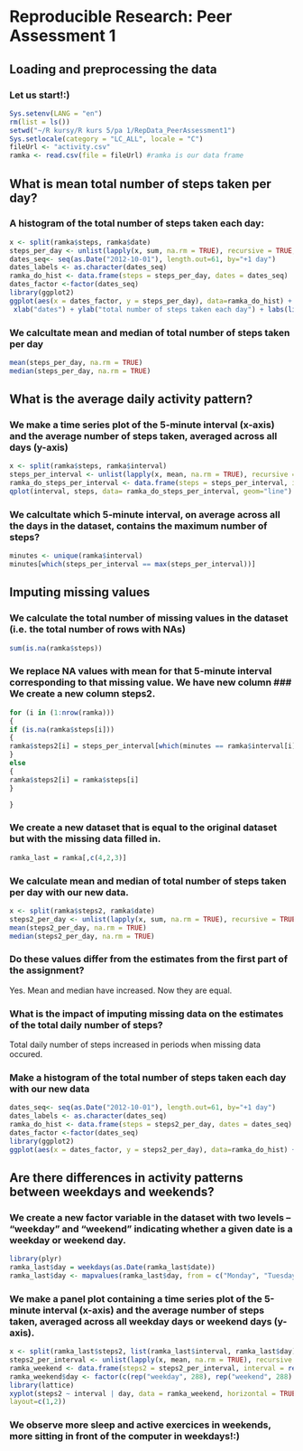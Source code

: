 # Reproducible Research: Peer Assessment 1

## Loading and preprocessing the data

### Let us start!:)

```r
Sys.setenv(LANG = "en")
rm(list = ls())
setwd("~/R kursy/R kurs 5/pa 1/RepData_PeerAssessment1")
Sys.setlocale(category = "LC_ALL", locale = "C")
fileUrl <- "activity.csv"
ramka <- read.csv(file = fileUrl) #ramka is our data frame
```

## What is mean total number of steps taken per day?

### A histogram of the total number of steps taken each day:

```r
x <- split(ramka$steps, ramka$date)
steps_per_day <- unlist(lapply(x, sum, na.rm = TRUE), recursive = TRUE, use.names = FALSE)
dates_seq<- seq(as.Date("2012-10-01"), length.out=61, by="+1 day")
dates_labels <- as.character(dates_seq)
ramka_do_hist <- data.frame(steps = steps_per_day, dates = dates_seq)
dates_factor <-factor(dates_seq)
library(ggplot2)
ggplot(aes(x = dates_factor, y = steps_per_day), data=ramka_do_hist) + geom_bar(stat = "identity", width = .8) + 
 xlab("dates") + ylab("total number of steps taken each day") + labs(list(title = "Histogram"))
```

### We calcultate mean and median of total number of steps taken per day

```r
mean(steps_per_day, na.rm = TRUE)
median(steps_per_day, na.rm = TRUE)
```

## What is the average daily activity pattern?

### We make a time series plot of the 5-minute interval (x-axis) and the average number of steps taken, averaged across all days (y-axis)

```r
x <- split(ramka$steps, ramka$interval)
steps_per_interval <- unlist(lapply(x, mean, na.rm = TRUE), recursive = TRUE, use.names = FALSE)
ramka_do_steps_per_interval <- data.frame(steps = steps_per_interval, interval = unique(ramka$interval))
qplot(interval, steps, data= ramka_do_steps_per_interval, geom="line") + ylab("average number of steps")
```

### We calcultate which 5-minute interval, on average across all the days in the dataset, contains the maximum number of steps?

```r
minutes <- unique(ramka$interval)
minutes[which(steps_per_interval == max(steps_per_interval))]
```

## Imputing missing values

### We calculate the total number of missing values in the dataset (i.e. the total number of rows with NAs)

```r
sum(is.na(ramka$steps))
```

### We replace NA values with mean for that 5-minute interval corresponding to that missing value. We have new column ### We create a new column **steps2**.

```r
for (i in (1:nrow(ramka)))
{
if (is.na(ramka$steps[i]))
{
ramka$steps2[i] = steps_per_interval[which(minutes == ramka$interval[i])]
}
else
{
ramka$steps2[i] = ramka$steps[i]
}

}
```

### We create a new dataset that is equal to the original dataset but with the missing data filled in.

```r
ramka_last = ramka[,c(4,2,3)]
```

### We calculate mean and median of total number of steps taken per day with our new data.

```r
x <- split(ramka$steps2, ramka$date)
steps2_per_day <- unlist(lapply(x, sum, na.rm = TRUE), recursive = TRUE, use.names = FALSE)
mean(steps2_per_day, na.rm = TRUE)
median(steps2_per_day, na.rm = TRUE)
```

### Do these values differ from the estimates from the first part of the assignment?

Yes. Mean and median have increased. Now they are equal.  

### What is the impact of imputing missing data on the estimates of the total daily number of steps?

Total daily number of steps increased in periods when missing data occured. 

### Make a histogram of the total number of steps taken each day with our new data

```r
dates_seq<- seq(as.Date("2012-10-01"), length.out=61, by="+1 day")
dates_labels <- as.character(dates_seq)
ramka_do_hist <- data.frame(steps = steps2_per_day, dates = dates_seq)
dates_factor <-factor(dates_seq)
library(ggplot2)
ggplot(aes(x = dates_factor, y = steps2_per_day), data=ramka_do_hist) + geom_bar(stat = "identity", width = .8) + xlab("dates") + ylab("total number of steps taken each day") + labs(list(title = "New histogram"))
```

## Are there differences in activity patterns between weekdays and weekends?

### We create a new factor variable in the dataset with two levels -- "weekday" and "weekend" indicating whether a given date is a weekday or weekend day.

```r
library(plyr)
ramka_last$day = weekdays(as.Date(ramka_last$date))
ramka_last$day <- mapvalues(ramka_last$day, from = c("Monday", "Tuesday", "Wednesday", "Thursday", "Friday", "Saturday", "Sunday"), to = c("weekday", "weekday", "weekday", "weekday", "weekday", "weekend", "weekend"))
```

### We make a panel plot containing a time series plot of the 5-minute interval (x-axis) and the average number of steps taken, averaged across all weekday days or weekend days (y-axis). 


```r
x <- split(ramka_last$steps2, list(ramka_last$interval, ramka_last$day))
steps2_per_interval <- unlist(lapply(x, mean, na.rm = TRUE), recursive = TRUE, use.names = FALSE)
ramka_weekend <- data.frame(steps2 = steps2_per_interval, interval = rep(unique(ramka_last$interval),2))
ramka_weekend$day <- factor(c(rep("weekday", 288), rep("weekend", 288) ))
library(lattice)
xyplot(steps2 ~ interval | day, data = ramka_weekend, horizontal = TRUE, col.line = "darkorange", type = c("l"), 
layout=c(1,2))
```

### We observe more sleep and active exercices in weekends, more sitting in front of the computer in weekdays!:)

